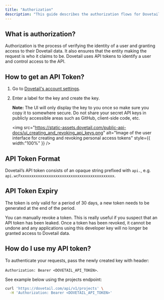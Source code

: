 ```yaml
---
title: "Authorization"
description: "This guide describes the authorization flows for Dovetail’s Public API."
---
```


## What is authorization?

Authorization is the process of verifying the identity of a user and granting access to their Dovetail data. It also ensures that the entity making the request is who it claims to be. Dovetail uses API tokens to identify a user and control access to the API.

## How to get an API Token?

1. Go to [Dovetail's account settings](https://dovetail.com/settings/user/account).
2. Enter a label for the key and create the key.

   **Note:** The UI will only display the key to you once so make sure you copy it to somewhere secure. Do not share your secret API keys in publicly accessible areas such as GitHub, client-side code, etc.

   <img
     src="https://static-assets.dovetail.com/public-api-docs/ui_creating_and_revoking_api_keys.png"
     alt="Image of the user interface for creating and revoking personal access tokens"
     style={{ width:"100%" }}
   />

## API Token Format

Dovetail’s API token consists of an opaque string prefixed with `api.`, e.g. `api.wcFxxxxxxxxxxxxxxxxxxxxxxxxxxxxxxxxxxxxxxxxxxx`.

## API Token Expiry

The token is only valid for a period of 30 days, a new token needs to be generated at the end of the period.

You can manually revoke a token. This is really useful if you suspect that an API token has been leaked. Once a token has been revoked, it cannot be undone and any applications using this developer key will no longer be granted access to Dovetail data.

## How do I use my API token?

To authenticate your requests, pass the newly created key with header:

`Authorization: Bearer <DOVETAIL_API_TOKEN>`.

See example below using the projects endpoint:

```bash
curl 'https://dovetail.com/api/v1/projects' \
  -H 'Authorization: Bearer <DOVETAIL_API_TOKEN>'
```
